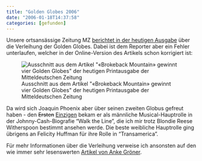 ```yaml
---
title: "Golden Globes 2006"
date: "2006-01-18T14:37:58"
categories: [gefunden]
---
```


Unsere ortsansässige Zeitung MZ [berichtet in der heutigen Ausgabe](http://www.mz-web.de/servlet/ContentServer?pagename=ksta/page&atype=ksArtikel&aid=1137318373425) über die Verleihung der Golden Globes. Dabei ist dem Reporter aber ein Fehler unterlaufen, welcher in der Online-Version des Artikels schon korrigiert ist:

![Ausschnitt aus dem Artikel &quot;«Brokeback Mountain» gewinnt vier Golden Globes&quot; der heutigen Printausgabe der Mitteldeutschen Zeitung](mz_phoenix.png)

Da wird sich Joaquin Phoenix aber über seinen zweiten Globus gefreut haben - den <del datetime="2006-01-18T13:03:31+00:00">Ersten</del> <ins datetime="2006-01-18T13:03:31+00:00">Einzigen</ins> bekam er als männliche Musical-Hauptrolle in der Johnny-Cash-Biografie "Walk the Line", die ich mir trotz Blondie Reese Witherspoon bestimmt ansehen werde. Die beste weibliche Hauptrolle ging übrigens an Felicity Huffman für ihre Rolle in "Transamerica".

Für mehr Informationen über die Verleihung verweise ich ansonsten auf den wie immer sehr lesenswerten [Artikel von Anke Gröner](http://www.ankegroener.de/?p=1312).
